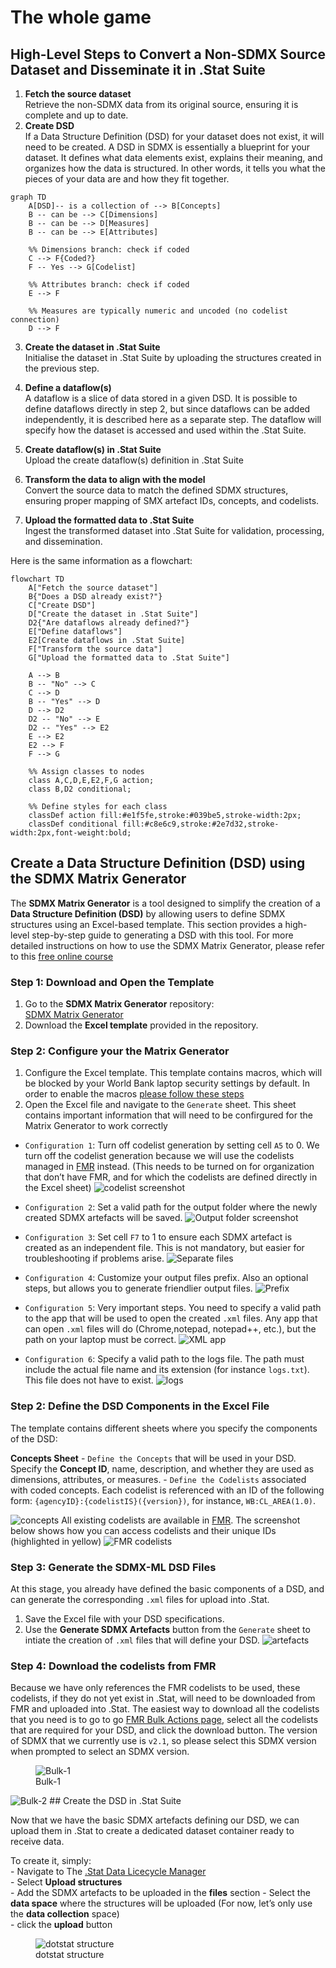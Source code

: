 # The whole game

## High-Level Steps to Convert a Non-SDMX Source Dataset and Disseminate it in .Stat Suite

1.  **Fetch the source dataset**\
    Retrieve the non-SDMX data from its original source, ensuring it is complete and up to date.\
2.  **Create DSD**\
    If a Data Structure Definition (DSD) for your dataset does not exist, it will need to be created. A DSD in SDMX is essentially a blueprint for your dataset. It defines what data elements exist, explains their meaning, and organizes how the data is structured. In other words, it tells you what the pieces of your data are and how they fit together.

```mermaid
graph TD
    A[DSD]-- is a collection of --> B[Concepts]
    B -- can be --> C[Dimensions]
    B -- can be --> D[Measures]
    B -- can be --> E[Attributes]

    %% Dimensions branch: check if coded
    C --> F{Coded?}
    F -- Yes --> G[Codelist]

    %% Attributes branch: check if coded
    E --> F
    
    %% Measures are typically numeric and uncoded (no codelist connection)
    D --> F
```

3.  **Create the dataset in .Stat Suite**\
    Initialise the dataset in .Stat Suite by uploading the structures created in the previous step.

4.  **Define a dataflow(s)**\
    A dataflow is a slice of data stored in a given DSD. It is possible to define dataflows directly in step 2, but since dataflows can be added independently, it is described here as a separate step. The dataflow will specify how the dataset is accessed and used within the .Stat Suite.

5.  **Create dataflow(s) in .Stat Suite**\
    Upload the create dataflow(s) definition in .Stat Suite

6.  **Transform the data to align with the model**\
    Convert the source data to match the defined SDMX structures, ensuring proper mapping of SMX artefact IDs, concepts, and codelists.

7.  **Upload the formatted data to .Stat Suite**\
    Ingest the transformed dataset into .Stat Suite for validation, processing, and dissemination.

Here is the same information as a flowchart:

```mermaid
flowchart TD
    A["Fetch the source dataset"]
    B{"Does a DSD already exist?"}
    C["Create DSD"]
    D["Create the dataset in .Stat Suite"]
    D2{"Are dataflows already defined?"}
    E["Define dataflows"]
    E2[Create dataflows in .Stat Suite]
    F["Transform the source data"]
    G["Upload the formatted data to .Stat Suite"]

    A --> B
    B -- "No" --> C
    C --> D
    B -- "Yes" --> D
    D --> D2
    D2 -- "No" --> E
    D2 -- "Yes" --> E2
    E --> E2
    E2 --> F
    F --> G

    %% Assign classes to nodes
    class A,C,D,E,E2,F,G action;
    class B,D2 conditional;

    %% Define styles for each class
    classDef action fill:#e1f5fe,stroke:#039be5,stroke-width:2px;
    classDef conditional fill:#c8e6c9,stroke:#2e7d32,stroke-width:2px,font-weight:bold;
```

## Create a Data Structure Definition (DSD) using the SDMX Matrix Generator

The **SDMX Matrix Generator** is a tool designed to simplify the creation of a **Data Structure Definition (DSD)** by allowing users to define SDMX structures using an Excel-based template. This section provides a high-level step-by-step guide to generating a DSD with this tool. For more detailed instructions on how to use the SDMX Matrix Generator, please refer to this [free online course](https://academy.siscc.org/courses/an-introduction-to-sdmx-structural-modelling-for-data-producers/)

### Step 1: Download and Open the Template

1.  Go to the **SDMX Matrix Generator** repository:\
    [SDMX Matrix Generator](https://gitlab.com/sis-cc/sdmx-tools/sdmx-matrix-generator)
2.  Download the **Excel template** provided in the repository.

### Step 2: Configure your the Matrix Generator

1.  Configure the Excel template. This template contains macros, which will be blocked by your World Bank laptop security settings by default. In order to enable the macros [please follow these steps](https://support.microsoft.com/en-us/topic/a-potentially-dangerous-macro-has-been-blocked-0952faa0-37e7-4316-b61d-5b5ed6024216)
2.  Open the Excel file and navigate to the `Generate` sheet. This sheet contains important information that will need to be confirgured for the Matrix Generator to work correctly

-   `Configuration 1`: Turn off codelist generation by setting cell `A5` to 0. We turn off the codelist generation because we will use the codelists managed in [FMR](https://fmr.worldbank.org/FMR) instead. (This needs to be turned on for organization that don't have FMR, and for which the codelists are defined directly in the Excel sheet) ![codelist screenshot](./docs/pics/matrix-gen-1.png)

-   `Configuration 2`: Set a valid path for the output folder where the newly created SDMX artefacts will be saved. ![Output folder screenshot](./docs/pics/matrix-gen-2.png)

-   `Configuration 3`: Set cell `F7` to 1 to ensure each SDMX artefact is created as an independent file. This is not mandatory, but easier for troubleshooting if problems arise. ![Separate files](./docs/pics/matrix-gen-3.png)

-   `Configuration 4`: Customize your output files prefix. Also an optional steps, but allows you to generate friendlier output files. ![Prefix](./docs/pics/matrix-gen-4.png)\

-   `Configuration 5`: Very important steps. You need to specify a valid path to the app that will be used to open the created `.xml` files. Any app that can open `.xml` files will do (Chrome,notepad, notepad++, etc.), but the path on your laptop must be correct. ![XML app](./docs/pics/matrix-gen-5.png)

-   `Configuration 6`: Specify a valid path to the logs file. The path must include the actual file name and its extension (for instance `logs.txt`). This file does not have to exist. ![logs](./docs/pics/matrix-gen-6.png)

### Step 2: Define the DSD Components in the Excel File

The template contains different sheets where you specify the components of the DSD:

**Concepts Sheet** - `Define the Concepts` that will be used in your DSD. Specify the **Concept ID**, name, description, and whether they are used as dimensions, attributes, or measures. - `Define the Codelists` associated with coded concepts. Each codelist is referenced with an ID of the following form: `{agencyID}:{codelistIS}({version})`, for instance, `WB:CL_AREA(1.0)`.

![concepts](./docs/pics/matrix-gen-concepts-1.png) All existing codelists are available in [FMR](https://fmr.worldbank.org/FMR/items/codelist.html). The screenshot below shows how you can access codelists and their unique IDs (highlighted in yellow) ![FMR codelists](./docs/pics/fmr-codelists-1.png)

### Step 3: Generate the SDMX-ML DSD Files

At this stage, you already have defined the basic components of a DSD, and can generate the corresponding `.xml` files for upload into .Stat.

1.  Save the Excel file with your DSD specifications.
2.  Use the **Generate SDMX Artefacts** button from the `Generate` sheet to intiate the creation of `.xml` files that will define your DSD. ![artefacts](./docs/pics/matrix-gen-7.png)

### Step 4: Download the codelists from FMR

Because we have only references the FMR codelists to be used, these codelists, if they do not yet exist in .Stat, will need to be downloaded from FMR and uploaded into .Stat. The easiest way to download all the codelists that you need is to go to go [FMR Bulk Actions page](https://fmr.worldbank.org/FMR/bulk-action.html), select all the codelists that are required for your DSD, and click the download button. The version of SDMX that we currently use is `v2.1`, so please select this SDMX version when prompted to select an SDMX version.

![Bulk-1](./docs/pics/fmr-bulk-1.png)

![Bulk-2](./docs/pics/fmr-bulk-2.png) \## Create the DSD in .Stat Suite

Now that we have the basic SDMX artefacts defining our DSD, we can upload them in .Stat to create a dedicated dataset container ready to receive data.

To create it, simply:\
- Navigate to The [.Stat Data Licecycle Manager](https://dlmqa.worldbank.org/)\
- Select **Upload structures**\
- Add the SDMX artefacts to be uploaded in the **files** section - Select the **data space** where the structures will be uploaded (For now, let's only use the **data collection** space)\
- click the **upload** button

![dotstat structure](./docs/pics/dotstat-structure-1.png)
